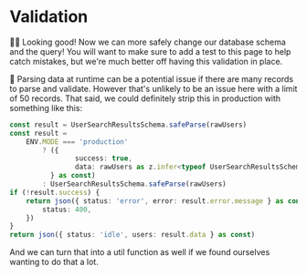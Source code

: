 # Validation

👨‍💼 Looking good! Now we can more safely change our database schema and the
query! You will want to make sure to add a test to this page to help catch
mistakes, but we're much better off having this validation in place.

🦉 Parsing data at runtime can be a potential issue if there are many records
to parse and validate. However that's unlikely to be an issue here with a limit
of 50 records. That said, we could definitely strip this in production with
something like this:

```ts remove=1 add=2-8
const result = UserSearchResultsSchema.safeParse(rawUsers)
const result =
	ENV.MODE === 'production'
		? ({
				success: true,
				data: rawUsers as z.infer<typeof UserSearchResultsSchema>,
		  } as const)
		: UserSearchResultsSchema.safeParse(rawUsers)
if (!result.success) {
	return json({ status: 'error', error: result.error.message } as const, {
		status: 400,
	})
}
return json({ status: 'idle', users: result.data } as const)
```

And we can turn that into a util function as well if we found ourselves wanting
to do that a lot.
